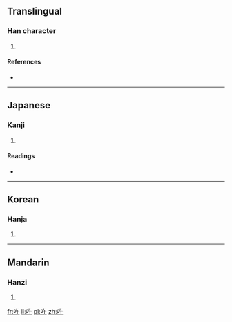 ==Translingual==

===Han character===
{{Han char|rn=30|rad=口|as=04|sn=7|four=6804<sub>0</sub>|canj=口人十 (ROJ)|ids=⿰[[口]][[午]]}}

# {{defn|Han|sort=口04}}

====References====
* {{Han ref|kx=0177.030|dkj=03319|dj=0394.110|hdz=10589.050|uh=5418|ud=21528|bh=CA7E|bd=51838}}

----

==Japanese==

===Kanji===
{{ja-kanji|grade=|rs=口04}}

# {{defn|lang=ja|sort=口04}}

====Readings====
* {{ja-readings|on=[[ごう]] (gō), [[ぐ]] (gu)|kun=[[やわらぐ]] (yawaragu)}}

----

==Korean==

===Hanja===
{{ko-hanja|hangeul=우|rv=u|mr=u}}

# {{defn|lang=ko|sort=口04}}

----

==Mandarin==

===Hanzi===
{{cmn-hanzi|pin=[[ǒu]] ([[ou3]]), [[pǐ]] ([[pi3]])|wg=ou<sup>3</sup>, p'i<sup>3</sup>}}

# {{defn|lang=cmn|sort=口04}}

[[fr:吘]]
[[li:吘]]
[[pl:吘]]
[[zh:吘]]
